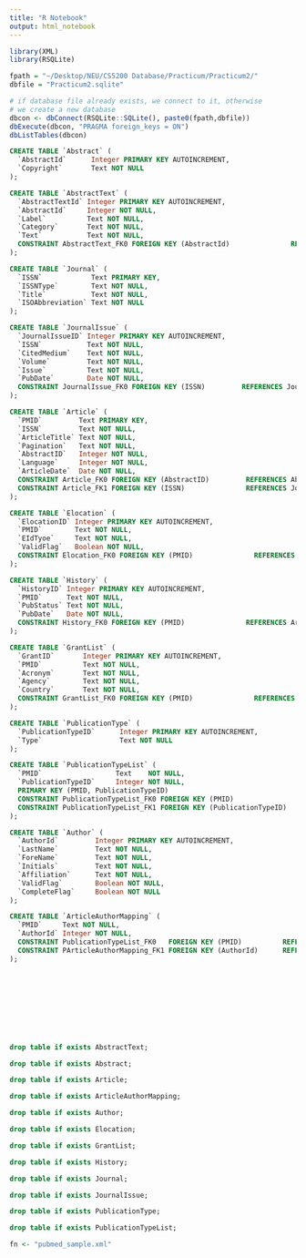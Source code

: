 ```yaml
---
title: "R Notebook"
output: html_notebook
---
```


```r
library(XML)
library(RSQLite)

fpath = "~/Desktop/NEU/CS5200 Database/Practicum/Practicum2/"
dbfile = "Practicum2.sqlite"

# if database file already exists, we connect to it, otherwise
# we create a new database
dbcon <- dbConnect(RSQLite::SQLite(), paste0(fpath,dbfile))
dbExecute(dbcon, "PRAGMA foreign_keys = ON")
dbListTables(dbcon)
```


```sql
CREATE TABLE `Abstract` (
  `AbstractId`      Integer PRIMARY KEY AUTOINCREMENT,
  `Copyright`       Text NOT NULL
);
```

```sql
CREATE TABLE `AbstractText` (
  `AbstractTextId` Integer PRIMARY KEY AUTOINCREMENT,
  `AbstractId`     Integer NOT NULL,
  `Label`          Text NOT NULL,
  `Category`       Text NOT NULL,
  `Text`           Text NOT NULL,
  CONSTRAINT AbstractText_FK0 FOREIGN KEY (AbstractId)               REFERENCES Abstract (AbstractId)      ON DELETE CASCADE
);

```


```sql
CREATE TABLE `Journal` (
  `ISSN`            Text PRIMARY KEY,
  `ISSNType`        Text NOT NULL,
  `Title`           Text NOT NULL,
  `ISOAbbreviation` Text NOT NULL
);
```

```sql
CREATE TABLE `JournalIssue` (
  `JournalIssueID` Integer PRIMARY KEY AUTOINCREMENT,
  `ISSN`           Text NOT NULL,
  `CitedMedium`    Text NOT NULL,
  `Volume`         Text NOT NULL,
  `Issue`          Text NOT NULL,
  `PubDate`        Date NOT NULL,
  CONSTRAINT JournalIssue_FK0 FOREIGN KEY (ISSN)         REFERENCES Journal (ISSN)      ON DELETE CASCADE
);
```

```sql
CREATE TABLE `Article` (
  `PMID`         Text PRIMARY KEY,
  `ISSN`         Text NOT NULL,
  `ArticleTitle` Text NOT NULL,
  `Pagination`   Text NOT NULL,
  `AbstractID`   Integer NOT NULL,
  `Language`     Integer NOT NULL,
  `ArticleDate`  Date NOT NULL,
  CONSTRAINT Article_FK0 FOREIGN KEY (AbstractID)         REFERENCES Abstract (AbstractID)      ON DELETE CASCADE,
  CONSTRAINT Article_FK1 FOREIGN KEY (ISSN)               REFERENCES Journal (ISSN)             ON DELETE CASCADE
);
```



```sql
CREATE TABLE `Elocation` (
  `ElocationID` Integer PRIMARY KEY AUTOINCREMENT,
  `PMID`        Text NOT NULL,
  `EIdTyoe`     Text NOT NULL,
  `ValidFlag`   Boolean NOT NULL,
  CONSTRAINT Elocation_FK0 FOREIGN KEY (PMID)               REFERENCES Article (PMID)      ON DELETE CASCADE
);

```

```sql
CREATE TABLE `History` (
  `HistoryID` Integer PRIMARY KEY AUTOINCREMENT,
  `PMID`      Text NOT NULL,
  `PubStatus` Text NOT NULL,
  `PubDate`   Date NOT NULL,
  CONSTRAINT History_FK0 FOREIGN KEY (PMID)               REFERENCES Article (PMID)      ON DELETE CASCADE
);
```

```sql
CREATE TABLE `GrantList` (
  `GrantID`       Integer PRIMARY KEY AUTOINCREMENT,
  `PMID`          Text NOT NULL,
  `Acronym`       Text NOT NULL,
  `Agency`        Text NOT NULL,
  `Country`       Text NOT NULL,
  CONSTRAINT GrantList_FK0 FOREIGN KEY (PMID)               REFERENCES Article (PMID)      ON DELETE CASCADE
);
```

```sql
CREATE TABLE `PublicationType` (
  `PublicationTypeID`      Integer PRIMARY KEY AUTOINCREMENT,
  `Type`                   Text NOT NULL
);
```

```sql
CREATE TABLE `PublicationTypeList` (
  `PMID`                  Text    NOT NULL,
  `PublicationTypeID`     Integer NOT NULL,
  PRIMARY KEY (PMID, PublicationTypeID)
  CONSTRAINT PublicationTypeList_FK0 FOREIGN KEY (PMID)                   REFERENCES Article (PMID)      ON DELETE CASCADE,
  CONSTRAINT PublicationTypeList_FK1 FOREIGN KEY (PublicationTypeID)      REFERENCES PublicationType (PublicationTypeID)      ON DELETE CASCADE
);
```
```sql
CREATE TABLE `Author` (
  `AuthorId`         Integer PRIMARY KEY AUTOINCREMENT,
  `LastName`         Text NOT NULL,
  `ForeName`         Text NOT NULL,
  `Initials`         Text NOT NULL,
  `Affiliation`      Text NOT NULL,
  `ValidFlag`        Boolean NOT NULL,
  `CompleteFlag`     Boolean NOT NULL
);

```

```sql
CREATE TABLE `ArticleAuthorMapping` (
  `PMID`     Text NOT NULL,
  `AuthorId` Integer NOT NULL,
  CONSTRAINT PublicationTypeList_FK0   FOREIGN KEY (PMID)          REFERENCES Article (PMID)      ON DELETE CASCADE,
  CONSTRAINT PArticleAuthorMapping_FK1 FOREIGN KEY (AuthorId)      REFERENCES Author (AuthorId)   ON DELETE CASCADE
);
```

```sql
```
```sql
```
```sql
```
```sql
```
```sql
```
```sql
```
```sql
```
```sql
```
```sql
```

```sql
drop table if exists AbstractText;
```
```sql
drop table if exists Abstract;
```
```sql
drop table if exists Article;
```
```sql
drop table if exists ArticleAuthorMapping;
```
```sql
drop table if exists Author;
```
```sql
drop table if exists Elocation;
```
```sql
drop table if exists GrantList;
```
```sql
drop table if exists History;
```
```sql
drop table if exists Journal;
```
```sql
drop table if exists JournalIssue;
```
```sql
drop table if exists PublicationType;
```
```sql
drop table if exists PublicationTypeList;
```

```r
fn <- "pubmed_sample.xml"
```
